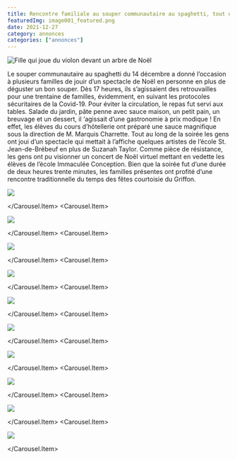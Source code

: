 ```yaml
---
title: Rencontre familiale au souper communautaire au spaghetti, tout un succès!
featuredImg: image001_featured.png
date: 2021-12-27
category: annonces
categories: ["annonces"]
---
```


![Fille qui joue du violon devant un arbre de Noël](image001_featured.png)

Le souper communautaire au spaghetti du 14 décembre a donné l’occasion à plusieurs familles de jouir d’un spectacle de Noël en personne en plus de déguster un bon souper. Dès 17 heures, ils s’agissaient des retrouvailles pour une trentaine de familles, évidemment, en suivant les protocoles sécuritaires de la Covid-19. Pour éviter la circulation, le repas fut servi aux tables. Salade du jardin, pâte penne avec sauce maison, un petit pain, un breuvage et un dessert, il ‘agissait d’une gastronomie à prix modique ! En effet, les élèves du cours d’hôtellerie ont préparé une sauce magnifique sous la direction de M. Marquis Charrette. Tout au long de la soirée les gens ont joui d’un spectacle qui mettait à l’affiche quelques artistes de l’école St. Jean-de-Brébeuf en plus de Suzanah Taylor. Comme pièce de résistance, les gens ont pu visionner un concert de Noël virtuel mettant en vedette les élèves de l’école Immaculée Conception. Bien que la soirée fut d’une durée de deux heures trente minutes, les familles présentes ont profité d’une rencontre traditionnelle du temps des fêtes courtoisie du Griffon.

<Carousel className="mb-5 bg-black">
<Carousel.Item>

![](image001.png)

</Carousel.Item>
<Carousel.Item>

![](image003.jpg)

</Carousel.Item>
<Carousel.Item>

![](image005.jpg)

</Carousel.Item>
<Carousel.Item>

![](image007.jpg)

</Carousel.Item>
<Carousel.Item>

![](Laurenda_et_Jean-Louis.jpeg)

</Carousel.Item>
<Carousel.Item>

![](Souper_au_spaghetti_foule.jpeg)

</Carousel.Item>
<Carousel.Item>

![](IMG_9328.jpg)

</Carousel.Item>
<Carousel.Item>

![](IMG_9339.jpg)

</Carousel.Item>
<Carousel.Item>

![](IMG_9343.jpg)

</Carousel.Item>
<Carousel.Item>

![](IMG_9356.jpg)

</Carousel.Item>
</Carousel>
